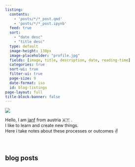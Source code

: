 ```yaml
---
listing:
  contents: 
    - 'posts/*/*_post.qmd'
    - 'posts/*/*_post.ipynb'
  feed: true
  sort: 
    - "date desc"
    - "title desc"
  type: default
  image-height: 130px
  image-placeholder: "profile.jpg"
  fields: [image, title, description, date, reading-time]
  categories: true
  sort-ui: true
  filter-ui: true
  page-size: 9
  date-format: iso
  id: blog-listings
page-layout: full
title-block-banner: false
---
```

::: {layout="[25,75]" align="center"}

![](images/janfb_400x400.png){.avatar-round}

::: {.warning}

Hello, I am [janf](about.qmd) from austria 🇦🇹️ . 
<br>
I like to learn and create new things. 
<br>
Here i take notes about these processes or outcomes ✌️

:::

<br>

:::
## blog posts
::: {#blog-listings}
:::


